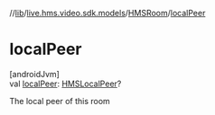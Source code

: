 //[lib](/api-reference/android/v2/home/content)/[live.hms.video.sdk.models](../index)/[HMSRoom](index)/[localPeer](local-peer)

# localPeer

[androidJvm]\
val [localPeer](local-peer): [HMSLocalPeer](../-h-m-s-local-peer/index)?

The local peer of this room
